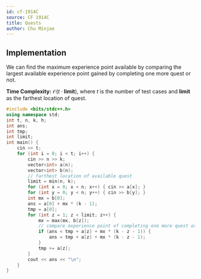 ```yaml
---
id: cf-1914C
source: CF 1914C
title: Quests
author: Chu Minjae
---
```


## Implementation

We can find the maximum experience point available by comparing the largest available experience point gained by completing one more quest or not.

**Time Complexity:** $\mathcal{O}(t \cdot \textbf{limit})$, where $t$ is the number of test cases and $\textbf{limit}$ as the farthest location of quest.

<LanguageSection>
<CPPSection>

```cpp
#include <bits/stdc++.h>
using namespace std;
int t, n, k, h;
int ans;
int tmp;
int limit;
int main() {
	cin >> t;
	for (int i = 0; i < t; i++) {
		cin >> n >> k;
		vector<int> a(n);
		vector<int> b(n);
		// farthest location of available quest
		limit = min(n, k);
		for (int x = 0; x < n; x++) { cin >> a[x]; }
		for (int y = 0; y < n; y++) { cin >> b[y]; }
		int mx = b[0];
		ans = a[0] + mx * (k - 1);
		tmp = a[0];
		for (int z = 1; z < limit; z++) {
			mx = max(mx, b[z]);
			// compare experience point of completing one more quest or not
			if (ans < tmp + a[z] + mx * (k - z - 1)) {
				ans = tmp + a[z] + mx * (k - z - 1);
			}
			tmp += a[z];
		}
		cout << ans << "\n";
	}
}
```

</CPPSection>
</LanguageSection>
